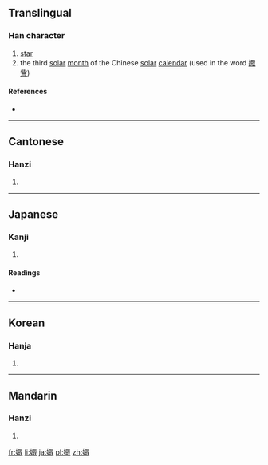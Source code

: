 ==Translingual==

===Han character===
{{Han char|rn=38|rad=女|as=08|sn=11|four=4144<sub>7</sub>|canj=女尸十水 (VSJE)|ids=⿰[[女]][[取]]}}

# [[star]]
# the third [[solar]] [[month]] of the Chinese [[w:Chinese_calendar#Modern_Chinese_calendar|solar]] [[calendar]] (used in the word [[娵訾]])

====References====
* {{Han ref|kx=0263.290|dkj=06364|dj=0530.170|hdz=21055.100|uh=5A35|ud=23093|bh=D4D4|bd=54484}}

----

==Cantonese==

===Hanzi===
{{yue-hanzi|jyut=[[zau1]], [[zeoi1]]|y=jau1, jeui1}}

# {{defn|lang=yue|sort=女08}}

----

==Japanese==

===Kanji===
{{ja-kanji|grade=|rs=女08}}

# {{defn|lang=ja|sort=女08}}

====Readings====
* {{ja-readings|on=[[しゅ]] (shu), [[そう]] (sō)|kun=[[よめ]] (yome)}}

----

==Korean==

===Hanja===
{{ko-hanja|hangeul=추|rv=chu|mr=ch'u}}

# {{defn|lang=ko|sort=女08}}

----

==Mandarin==

===Hanzi===
{{cmn-hanzi|pin=[[jū]] ([[ju1]])|wg=chü<sup>1</sup>}}

# {{defn|lang=cmn|sort=女08}}

[[fr:娵]]
[[li:娵]]
[[ja:娵]]
[[pl:娵]]
[[zh:娵]]